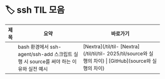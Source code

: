 
# 🏷️ ssh TIL 모음

<LabelIcons />

| 제목 | 요약 | 바로가기 |
|------|------|----------|
|  | bash 환경에서 ssh-agent/ssh-add 스크립트 실행 시 source를 써야 하는 이유와 실전 예시 | [Nextra](/til/til- [Nextra](/til/til/til- 2025/til/source와 실행의 차이) \| [GitHub](source와 실행의 차이) |

